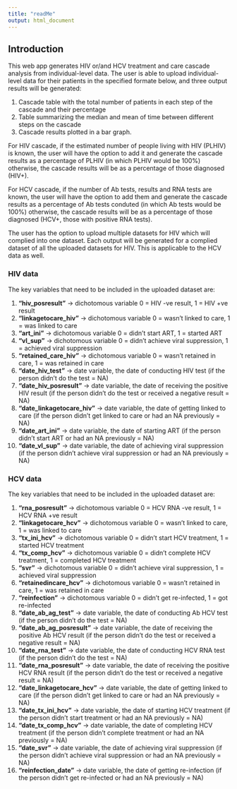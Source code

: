 ```yaml
---
title: "readMe"
output: html_document
---
```


## Introduction

This web app generates HIV or/and HCV treatment and care cascade analysis from individual-level data.
The user is able to upload individual-level data for their patients in the specified formate below, and three output results will be generated:  

1. Cascade table with the total number of patients in each step of the cascade and their percentage
2. Table summarizing the median and mean of time between different steps on the cascade
3. Cascade results plotted in a bar graph.

For HIV cascade, if the estimated number of people living with HIV (PLHIV) is known, the user will have the option to add it and generate the cascade results as a percentage of PLHIV (in which PLHIV would be 100%) otherwise, the cascade results will be as a percentage of those diagnosed (HIV+).  

For HCV cascade, if the number of Ab tests, results and RNA tests are known, the user will have the option to add them and generate the cascade results as a percentage of Ab tests conduted (in which Ab tests would be 100%) otherwise, the cascade results will be as a percentage of those diagnosed (HCV+, those with positive RNA tests).  

The user has the option to upload multiple datasets for HIV which will complied into one dataset. Each output will be generated for a complied dataset of all the uploaded datasets for HIV. This is applicable to the HCV data as well.

### HIV data  

The key variables that need to be included in the uploaded dataset are:  

1. **"hiv_posresult"** -> dichotomous variable 0 = HIV -ve result, 1 = HIV +ve result  
2. **"linkagetocare_hiv"** -> dichotomous variable 0 = wasn't linked to care, 1 = was linked to care  
3. **"art_ini"** -> dichotomous variable 0 = didn't start ART, 1 = started ART  
4. **"vl_sup"** -> dichotomous variable 0 = didn't achieve viral suppression, 1 = achieved viral suppression  
5. **"retained_care_hiv"** -> dichotomous variable 0 = wasn't retained in care, 1 = was retained in care  
6. **"date_hiv_test"** -> date variable, the date of conducting HIV test (if the person didn't do the test = NA)  
7. **"date_hiv_posresult"** -> date variable, the date of receiving the positive HIV result (if the person didn't do the test or received a negative result = NA)   
8. **"date_linkagetocare_hiv"** -> date variable, the date of getting linked to care (if the person didn't get linked to care or had an NA previously = NA)  
9. **"date_art_ini"** -> date variable, the date of starting ART (if the person didn't start ART or had an NA previously = NA)  
10. **"date_vl_sup"** -> date variable, the date of achieving viral suppression (if the person didn't achieve viral suppression or had an NA previously = NA)  

### HCV data  

The key variables that need to be included in the uploaded dataset are:  

1. **"rna_posresult"** -> dichotomous variable 0 = HCV RNA -ve result, 1 = HCV RNA +ve result  
2. **"linkagetocare_hcv"** -> dichotomous variable 0 = wasn't linked to care, 1 = was linked to care  
3. **"tx_ini_hcv"** -> dichotomous variable 0 = didn't start HCV treatment, 1 = started HCV treatment  
4. **"tx_comp_hcv"** -> dichotomous variable 0 = didn't complete HCV treatment, 1 = completed HCV treatment  
5. **"svr"** -> dichotomous variable 0 = didn't achieve viral suppression, 1 = achieved viral suppression  
6. **"retainedincare_hcv"** -> dichotomous variable 0 = wasn't retained in care, 1 = was retained in care  
7. **"reinfection"** -> dichotomous variable 0 = didn't get re-infected, 1 = got re-infected  
8. **"date_ab_ag_test"** -> date variable, the date of conducting Ab HCV test (if the person didn't do the test = NA)
9. **"date_ab_ag_posresult"** -> date variable, the date of receiving the positive Ab HCV result (if the person didn't do the test or received a negative result = NA)
10. **"date_rna_test"** -> date variable, the date of conducting HCV RNA test (if the person didn't do the test = NA)  
11. **"date_rna_posresult"** -> date variable, the date of receiving the positive HCV RNA result (if the person didn't do the test or received a negative result = NA)  
12. **"date_linkagetocare_hcv"** -> date variable, the date of getting linked to care (if the person didn't get linked to care or had an NA previously = NA)  
13. **"date_tx_ini_hcv"** -> date variable, the date of starting HCV treatment (if the person didn't start treatment or had an NA previously = NA)   
14. **"date_tx_comp_hcv"** -> date variable, the date of completing HCV treatment (if the person didn't complete treatment or had an NA previously = NA)  
15. **"date_svr"** -> date variable, the date of achieving viral suppression (if the person didn't achieve viral suppression or had an NA previously = NA)  
16. **"reinfection_date"** -> date variable, the date of getting re-infection (if the person didn't get re-infected or had an NA previously = NA)  






